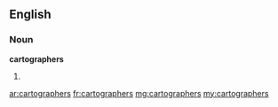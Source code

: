 ==English==
===Noun===
'''cartographers'''
# {{plural of|[[cartographer]]}}

[[ar:cartographers]]
[[fr:cartographers]]
[[mg:cartographers]]
[[my:cartographers]]